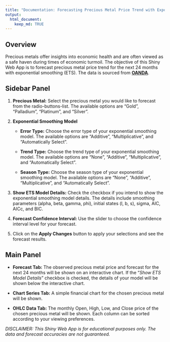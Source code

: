 ```yaml
---
title: "Documentation: Forecasting Precious Metal Price Trend with Exponential Smoothing (ETS)"
output: 
  html_document: 
    keep_md: TRUE
---
```


## Overview

Precious metals offer insights into economic health and are often viewed as a safe haven during times of economic turmoil. The objective of this Shiny Web App is to forecast precious metal price trend for the next 24 months with exponential smoothing (ETS). The data is sourced from [**OANDA**](https://www.oanda.com).

## Sidebar Panel

1. **Precious Metal:** Select the precious metal you would like to forecast from the radio-buttons-list. The available options are "Gold", "Palladium", "Platinum", and "Silver".

2. **Exponential Smoothing Model**

    - **Error Type:** Choose the error type of your exponential smoothing model. The available options are "Additive", "Multiplicative", and "Automatically Select".
    
    - **Trend Type:** Choose the trend type of your exponential smoothing model. The available options are "None", "Additive", "Multiplicative", and "Automatically Select".
    
    - **Season Type:** Choose the season type of your exponential smoothing model. The available options are "None", "Additive", "Multiplicative", and "Automatically Select".
    
3. **Show ETS Model Details:** Check the checkbox if you intend to show the exponential smoothing model details. The details include smoothing parameters (alpha, beta, gamma, phi), initial states (l, b, s), sigma, AIC, AICc, and BIC.

4. **Forecast Confidence Interval:** Use the slider to choose the confidence interval level for your forecast.

5. Click on the **Apply Changes** button to apply your selections and see the forecast results.

## Main Panel

- **Forecast Tab:** The observed precious metal price and forecast for the next 24 months will be shown on an interactive chart. If the "*Show ETS Model Details*" checkbox is checked, the details of your model will be shown below the interactive chart.

- **Chart Series Tab:** A simple financial chart for the chosen precious metal will be shown.

- **OHLC Data Tab:** The monthly Open, High, Low, and Close price of the chosen precious metal will be shown. Each column can be sorted according to your viewing preferences.

*DISCLAIMER: This Shiny Web App is for educational purposes only. The data and forecast accuracies are not guaranteed.*
